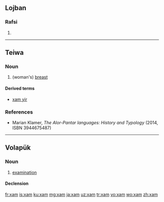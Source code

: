 ==Lojban==

===Rafsi===
{{jbo-rafsi}}

# {{jbo-rafsi of|xajmi}}

----

==Teiwa==

===Noun===
{{head|twe|noun}}

# (woman's) [[breast]]

====Derived terms====
* [[xam yir]]

===References===
* Marian Klamer, ''The Alor-Pantar languages: History and Typology'' (2014, ISBN 3944675487)

----

==Volapük==

===Noun===
{{vo-noun}}

# [[examination]]

====Declension====
{{vo-decl-noun}}

[[fr:xam]]
[[is:xam]]
[[ku:xam]]
[[mg:xam]]
[[ja:xam]]
[[uz:xam]]
[[tr:xam]]
[[vo:xam]]
[[wo:xam]]
[[zh:xam]]